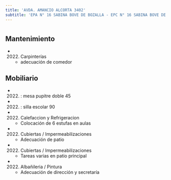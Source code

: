 ```yaml
---
title: 'AVDA. AMANCIO ALCORTA 3402'
subtitle: 'EPA N° 16 SABINA BOVE DE BOZALLA - EPC N° 16 SABINA BOVE DE BOZALLA'
---
```


#


## Mantenimiento

*  (2022) Carpinterías 
    + adecuación de comedor


## Mobiliario

*  (2022) : mesa pupitre doble 45 

*  (2022) : silla escolar 90 




*  (2022) Calefaccion y Refrigeracion 
    + Colocación de 6 estufas en aulas

*  (2022) Cubiertas / Impermeabilizaciones 
    + Adecuación de patio

*  (2022) Cubiertas / Impermeabilizaciones 
    + Tareas varias en patio principal

*  (2022) Albañileria / Pintura 
    + Adecuación de dirección y secretaría



